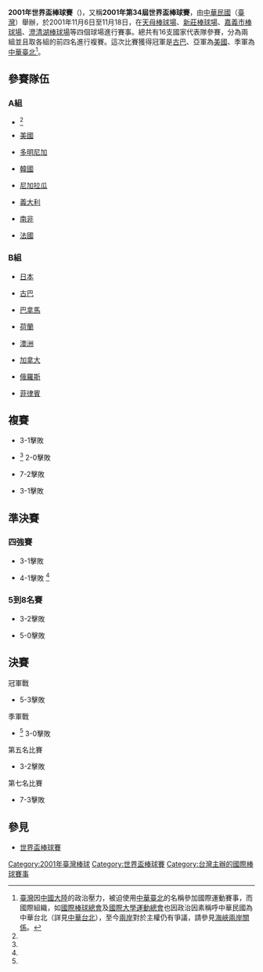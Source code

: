 '''2001年世界盃棒球賽'''（{{lang-en|'''''2001 Baseball World Cup'''''}})，又稱'''2001年第34屆世界盃棒球賽'''，由[[中華民國|中華民國]]（[[臺灣|臺灣]]）舉辦，於2001年11月6日至11月18日，在[[天母棒球場|天母棒球場]]、[[台北縣立新莊棒球場|新莊棒球場]]、[[嘉義市立棒球場|嘉義市棒球場]]、[[澄清湖棒球場|澄清湖棒球場]]等四個球場進行賽事。總共有16支國家代表隊參賽，分為兩組並且取各組的前四名進行複賽。這次比賽獲得冠軍是[[古巴棒球代表隊|古巴]]、亞軍為[[美國棒球代表隊|美國]]、季軍為[[中華成棒隊|中華臺北]]<ref name="multiple">[[臺灣|臺灣]]因[[中國大陸|中國大陸]]的政治壓力，被迫使用[[中華臺北|中華臺北]]的名稱參加國際運動賽事，而國際組織，如[[國際棒球總會|國際棒球總會]]及[[國際大學運動總會|國際大學運動總會]]也因政治因素稱呼中華民國為中華台北（詳見[[中華台北|中華台北]]），至今[[兩岸|兩岸]]對於主權仍有爭議，請參見[[海峽兩岸關係|海峽兩岸關係]]。</ref>。

== 參賽隊伍 ==
{{col-begin}}
{{col-2}}
=== A組 ===
* {{bb|TPE}}<ref name="multiple"></ref>
* {{flagicon|USA}} [[美國棒球代表隊|美國]]
* {{flagicon|Dominican Republic}} [[多明尼加棒球代表隊|多明尼加]]
* {{flagicon|South Korea}} [[韓國棒球代表隊|韓國]]
* {{flagicon|Nicaragua}} [[尼加拉瓜棒球代表隊|尼加拉瓜]]
* {{flagicon|Italy}} [[義大利棒球代表隊|義大利]]
* {{flagicon|South Africa}} [[南非棒球代表隊|南非]]
* {{flagicon|France}} [[法國棒球代表隊|法國]]
{{col-2}}

=== B組 ===
* {{flagicon|Japan}} [[日本棒球代表隊|日本]]
* {{flagicon|Cuba}} [[古巴棒球代表隊|古巴]]
* {{flagicon|Panama}} [[巴拿馬棒球代表隊|巴拿馬]]
* {{flagicon|Netherlands}} [[荷蘭棒球代表隊|荷蘭]]
* {{flagicon|Australia}} [[澳洲棒球代表隊|澳洲]]
* {{flagicon|Canada}} [[加拿大棒球代表隊|加拿大]]
* {{flagicon|Russia}} [[俄羅斯棒球代表隊|俄羅斯]]
* {{flagicon|Philippines}} [[菲律賓棒球代表隊|菲律賓]]
{{col-end}}

== 複賽 ==
*{{bb|CUB}}3-1擊敗{{bb|DOM}}
*{{bb|TPE}} <ref name="multiple" /> 2-0擊敗{{bb|NED}}
*{{bb|USA}}7-2擊敗{{bb|PAN}}
*{{bb|JPN}}3-1擊敗{{bb|KOR}}

== 準決賽 ==
=== 四強賽 ===
*{{bb|CUB}}3-1擊敗{{bb|JPN}}
*{{bb|USA}}4-1擊敗{{bb|TPE}} <ref name="multiple" />

=== 5到8名賽 ===
*{{bb|KOR}}3-2擊敗{{bb|DOM}}
*{{bb|PAN}}5-0擊敗{{bb|NED}}

== 決賽 ==
冠軍戰
*{{bb|CUB}}5-3擊敗{{bb|USA}}
季軍戰
*{{bb|TPE}} <ref name="multiple" /> 3-0擊敗{{bb|JPN}}
第五名比賽
*{{bb|PAN}}3-2擊敗{{bb|KOR}}
第七名比賽
*{{bb|NED}}7-3擊敗{{bb|DOM}}

== 參見 ==
*[[世界盃棒球賽|世界盃棒球賽]]

{{世界盃棒球賽}}

[[Category:2001年臺灣棒球|Category:2001年臺灣棒球]]
[[Category:世界盃棒球賽|Category:世界盃棒球賽]]
[[Category:台灣主辦的國際棒球賽事|Category:台灣主辦的國際棒球賽事]]